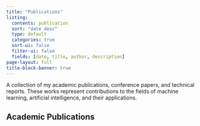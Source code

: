 ```yaml
---
title: "Publications"
listing:
  contents: publication
  sort: "date desc"
  type: default
  categories: true
  sort-ui: false
  filter-ui: false
  fields: [date, title, author, description]
page-layout: full
title-block-banner: true
---
```


A collection of my academic publications, conference papers, and technical reports. These works represent contributions to the fields of machine learning, artificial intelligence, and their applications.

## Academic Publications